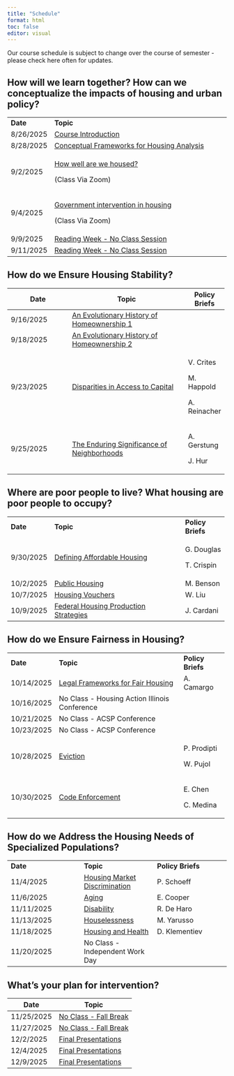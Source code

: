 ```yaml
---
title: "Schedule"
format: html
toc: false
editor: visual
---
```


Our course schedule is subject to change over the course of semester - please check here often for updates.

## How will we learn together? How can we conceptualize the impacts of housing and urban policy?

+-------------+-----------------------------------------------------------------+
| **Date**    | **Topic**                                                       |
+-------------+-----------------------------------------------------------------+
| 8/26/2025   | [Course Introduction](01_introduction.qmd)                      |
+-------------+-----------------------------------------------------------------+
| 8/28/2025   | [Conceptual Frameworks for Housing Analysis](02_conceptual.qmd) |
+-------------+-----------------------------------------------------------------+
| 9/2/2025    | [How well are we housed?](03_housed.qmd)                        |
|             |                                                                 |
|             | (Class Via Zoom)                                                |
+-------------+-----------------------------------------------------------------+
| 9/4/2025    | [Government intervention in housing](04_government.qmd)         |
|             |                                                                 |
|             | (Class Via Zoom)                                                |
+-------------+-----------------------------------------------------------------+
| 9/9/2025    | [Reading Week - No Class Session](05_readingwk.qmd)             |
+-------------+-----------------------------------------------------------------+
| 9/11/2025   | [Reading Week - No Class Session](05_readingwk.qmd)             |
+-------------+-----------------------------------------------------------------+

## How do we Ensure Housing Stability?

+-----------------------------------+---------------------------------------------------------------------+---------------+
| Date                              | Topic                                                               | Policy Briefs |
+===================================+=====================================================================+===============+
| 9/16/2025                         | [An Evolutionary History of Homeownership 1](07_homeownership.qmd)  |               |
+-----------------------------------+---------------------------------------------------------------------+---------------+
| 9/18/2025                         | [An Evolutionary History of Homeownership 2](08_homeownership2.qmd) |               |
+-----------------------------------+---------------------------------------------------------------------+---------------+
| 9/23/2025                         | [Disparities in Access to Capital](09_homeownership3)               | V. Crites     |
|                                   |                                                                     |               |
|                                   |                                                                     | M. Happold    |
|                                   |                                                                     |               |
|                                   |                                                                     | A. Reinacher  |
+-----------------------------------+---------------------------------------------------------------------+---------------+
| 9/25/2025                         | [The Enduring Significance of Neighborhoods](10_neighborhoods.qmd)  | A. Gerstung   |
|                                   |                                                                     |               |
|                                   |                                                                     | J. Hur        |
+-----------------------------------+---------------------------------------------------------------------+---------------+

## Where are poor people to live? What housing are poor people to occupy?

+-------------+------------------------------------------------------------+-------------------+
| **Date**    | **Topic**                                                  | **Policy Briefs** |
+-------------+------------------------------------------------------------+-------------------+
| 9/30/2025   | [Defining Affordable Housing](11_affordable.qmd)           | G. Douglas        |
|             |                                                            |                   |
|             |                                                            | T. Crispin        |
+-------------+------------------------------------------------------------+-------------------+
| 10/2/2025   | [Public Housing](12_publichousing.qmd)                     | M. Benson         |
+-------------+------------------------------------------------------------+-------------------+
| 10/7/2025   | [Housing Vouchers](13_fedassisted.qmd)                     | W. Liu            |
+-------------+------------------------------------------------------------+-------------------+
| 10/9/2025   | [Federal Housing Production Strategies](14_production.qmd) | J. Cardani        |
+-------------+------------------------------------------------------------+-------------------+

## How do we Ensure Fairness in Housing?

+------------+---------------------------------------------------------+-------------------+
| **Date**   | **Topic**                                               | **Policy Briefs** |
+------------+---------------------------------------------------------+-------------------+
| 10/14/2025 | [Legal Frameworks for Fair Housing](15_fairhousing.qmd) | A. Camargo        |
+------------+---------------------------------------------------------+-------------------+
| 10/16/2025 | No Class - Housing Action Illinois Conference           |                   |
+------------+---------------------------------------------------------+-------------------+
| 10/21/2025 | No Class - ACSP Conference                              |                   |
+------------+---------------------------------------------------------+-------------------+
| 10/23/2025 | No Class - ACSP Conference                              |                   |
+------------+---------------------------------------------------------+-------------------+
| 10/28/2025 | [Eviction](19_eviction.qmd)                             | P. Prodipti       |
|            |                                                         |                   |
|            |                                                         | W. Pujol          |
+------------+---------------------------------------------------------+-------------------+
| 10/30/2025 | [Code Enforcement](20_hsgenv.qmd)                       | E. Chen           |
|            |                                                         |                   |
|            |                                                         | C. Medina         |
+------------+---------------------------------------------------------+-------------------+

## How do we Address the Housing Needs of Specialized Populations?

|  |  |  |
|----|----|----|
| **Date** | **Topic** | **Policy Briefs** |
| 11/4/2025 | [Housing Market Discrimination](21_discrimination.qmd) | P. Schoeff |
| 11/6/2025 | [Aging](22_aging.qmd) | E. Cooper |
| 11/11/2025 | [Disability](23_disability.qmd) | R. De Haro |
| 11/13/2025 | [Houselessness](24_houselessness.qmd) | M. Yarusso |
| 11/18/2025 | [Housing and Health](25_health.qmd) | D. Klementiev |
| 11/20/2025 | No Class - Independent Work Day |  |

## What's your plan for intervention?

| Date       | Topic                                       |
|------------|---------------------------------------------|
| 11/25/2025 | [No Class - Fall Break](27_break.qmd)       |
| 11/27/2025 | [No Class - Fall Break](28_break.qmd)       |
| 12/2/2025  | [Final Presentations](29_presentations.qmd) |
| 12/4/2025  | [Final Presentations](30_presentations.qmd) |
| 12/9/2025  | [Final Presentations](31_presentations.qmd) |
